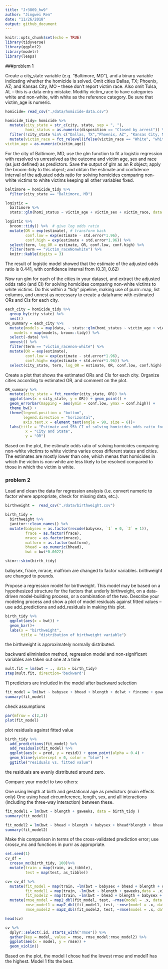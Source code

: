 ```yaml
---
title: "Jr3869_hw9"
author: "Jingwei Ren"
date: "11/26/2018"
output: github_document
---
```


```r
knitr::opts_chunk$set(echo = TRUE)
library(tidyverse)
library(ggplot2)
library(modelr)
library(leaps)
```

###problem 1

Create a city_state variable (e.g. “Baltimore, MD”), and a binary variable indicating whether the homicide is solved. Omit cities Dallas, TX; Phoenix, AZ; and Kansas City, MO – these don’t report victim race. Also omit Tulsa, AL – this is a data entry mistake. Modifiy victim_race to have categories white and non-white, with white as the reference category. Be sure that victim_age is numeric.


```r
homicide= read_csv("./data/homicide-data.csv") 

homicide_tidy= homicide %>% 
  mutate(city_state = str_c(city, state, sep = ", "),
         homi_status = as.numeric(disposition == "Closed by arrest")) %>% 
  filter(!city_state %in% c("Dallas, TX","Phoenix, AZ", "Kansas City, MO", "Tulsa, AL")) %>%
  mutate(victim_race = fct_relevel(ifelse(victim_race == "White", "white", "non-white"), "white"),
victim_age = as.numeric(victim_age))
```


For the city of Baltimore, MD, use the glm function to fit a logistic regression with resolved vs unresolved as the outcome and victim age, sex and race (as just defined) as predictors. Save the output of glm as an R object; apply the broom::tidy to this object; and obtain the estimate and confidence interval of the adjusted odds ratio for solving homicides comparing non-white victims to white victims keeping all other variables fixed.


```r
baltimore = homicide_tidy %>% 
  filter(city_state == "Baltimore, MD")

logistic = 
  baltimore %>% 
  stats::glm(homi_status ~ victim_age + victim_sex + victim_race, data = ., family = binomial())

logistic %>% 
  broom::tidy() %>%  # give log odds ratio
  mutate(OR = exp(estimate), # transform back
         conf.low = exp(estimate - std.error*1.96),
         conf.high = exp(estimate + std.error*1.96)) %>%
  select(term, log_OR = estimate, OR, conf.low, conf.high) %>% 
  filter(term == "victim_raceNonwhite") %>%
  knitr::kable(digits = 3)

```
The result of logistic model showed that the estimate of the adjusted odds ratio is 0.441, with confidence interval from (0.31, 0.62)


Now run glm for each of the cities in your dataset, and extract the adjusted odds ratio (and CI) for solving homicides comparing non-white victims to white victims. Do this within a “tidy” pipeline, making use of purrr::map, list columns, and unnest as necessary to create a dataframe with estimated ORs and CIs for each city.


```r
each_city = homicide_tidy %>% 
  group_by(city_state) %>% 
  nest()
OR_summary = each_city %>% 
  mutate(models = map(data, ~ stats::glm(homi_status ~ victim_age + victim_sex + victim_race, data = .x, family = binomial())),
    models = map(models, broom::tidy)) %>% 
  select(-data) %>% 
  unnest() %>% 
  filter(term == "victim_racenon-white") %>% 
  mutate(OR = exp(estimate),
         conf.low = exp(estimate - std.error*1.96),
         conf.high= exp(estimate + std.error*1.96)) %>%
  select(city_state, term, log_OR = estimate, OR, conf.low, conf.high) 
```
Create a plot that shows the estimated ORs and CIs for each city. Organize cities according to estimated OR, and comment on the plot.


```r
OR_summary %>% 
  mutate(city_state = fct_reorder(city_state, OR)) %>% 
  ggplot(aes(x = city_state, y = OR)) + geom_point() + 
  geom_errorbar(mapping = aes(ymin = conf.low, ymax = conf.high)) +
  theme_bw() +
  theme(legend.position = "bottom",
        legend.direction = "horizontal",
        axis.text.x = element_text(angle = 90, size = 6))+
  labs(title = "Estimate and 95% CI of solving homicides odds ratio for each city", 
         x = "City and State", 
         y = "OR") 

```

Based on the plot, the estimate odds ratio of solving homicides comparing non-white vitctims to white victims varies cross different states and cities. The estimates are mostly lower than one, which menas that homicides in which the victim is non-white are less likely to be resolved compared to those in which the victim is white. 

### problem 2

Load and clean the data for regression analysis (i.e. convert numeric to factor where appropriate, check for missing data, etc.).


```r
birthweight =  read_csv("./data/birthweight.csv")

birth_tidy =
  birthweight %>% 
  janitor::clean_names() %>%
  mutate(babysex = as.factor(recode(babysex, `1` = 0, `2` = 1)),
         frace = as.factor(frace), 
         mrace = as.factor(mrace),
         malform = as.factor(malform), 
         bhead = as.numeric(bhead),
         bwt = bwt*0.0022)

skimr::skim(birth_tidy) 

```

babysex, frace, mrace, malfrom are changed to factor variables. brithweight are changed to pounds.


Propose a regression model for birthweight. This model may be based on a hypothesized structure for the factors that underly birthweight, on a data-driven model-building process, or a combination of the two. Describe your modeling process and show a plot of model residuals against fitted values – use add_predictions and add_residuals in making this plot.


```r
birth_tidy %>% 
  ggplot(aes(x = bwt)) + 
  geom_bar()+
  labs(x = "birthweight",
       title = "distribution of birthweight variable") 

```

the birthweight is approximately normally distributed. 

backward eliminiation method, regression model
and non-significant variables are taken out one at a time
```r
mult.fit = lm(bwt ~ ., data = birth_tidy)
step(mult.fit, direction='backward')
```
11 predictors are included in the model after backward selection

```r

fit_model = lm(bwt ~ babysex + bhead + blength + delwt + fincome + gaweeks + mheight + mrace + parity + ppwt + smoken, data = birth_tidy)
summary(fit_model)

```

check assumptions

```r

par(mfrow = c(2,2))
plot(fit_model)
```

plot residuals against fitted value

```r
birth_tidy %>% 
  add_predictions(fit_model) %>% 
  add_residuals(fit_model) %>% 
  ggplot(aes(x = pred, y = resid)) + geom_point(alpha = 0.4) + 
  geom_hline(yintercept = 0, color = "blue") +
  ggtitle("residuals vs. fitted value")

```
the residuals are evenly distributed around zero.

Compare your model to two others:

One using length at birth and gestational age as predictors (main effects only)
One using head circumference, length, sex, and all interactions (including the three-way interaction) between these.


```r
fit_model1 = lm(bwt ~ blength + gaweeks, data = birth_tidy )
summary(fit_model1)

fit_model2 = lm(bwt ~ bhead + blength + babysex + bhead*blength + bhead*babysex + blength*babysex + bhead*blength*babysex, data = birth_tidy )
summary(fit_model2)

```

Make this comparison in terms of the cross-validated prediction error; use crossv_mc and functions in purrr as appropriate.

```r
set.seed(1)
cv_df = 
  crossv_mc(birth_tidy, 100)%>%
  mutate(train = map(train, as_tibble),
         test = map(test, as_tibble)) 

cv= cv_df %>%
  mutate(fit_model = map(train, ~lm(bwt ~ babysex + bhead + blength + delwt + fincome + gaweeks + mheight + mrace + parity + ppwt + smoken, data = .x)),
         fit_model1 = map(train, ~lm(bwt ~ blength + gaweeks,data = .x)),
         fit_model2 = map(train, ~lm(bwt ~ bhead + blength + babysex + bhead*blength + bhead*babysex + blength*babysex + bhead*blength*babysex, data = .x))) %>% 
  mutate(rmse_model = map2_dbl(fit_model, test, ~rmse(model = .x, data = .y)),
         rmse_model1 = map2_dbl(fit_model1, test, ~rmse(model = .x, data = .y)),
         rmse_model2 = map2_dbl(fit_model2, test, ~rmse(model = .x, data = .y)))

head(cv)
```

```r
cv %>% 
  dplyr::select(.id, starts_with("rmse")) %>% 
  gather(key = model, value = rmse, rmse_model:rmse_model2) %>% 
  ggplot(aes(x = model, y = rmse)) + 
  geom_violin()

```

Based on the plot, the model I chose had the lowest rmse and model1 has the highest. Model 1 fits the best. 